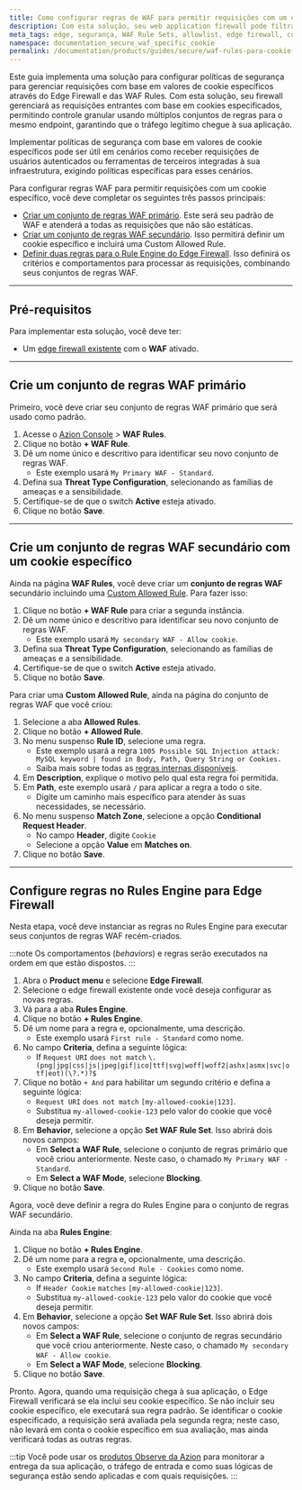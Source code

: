 ```yaml
---
title: Como configurar regras de WAF para permitir requisições com um cookie específico
description: Com esta solução, seu web application firewall pode filtrar e gerenciar com precisão as requisições entrantes com base em cookies especificados.
meta_tags: edge, segurança, WAF Rule Sets, allowlist, edge firewall, cookies de sessão, WAF, WAF Rule Sets
namespace: documentation_secure_waf_specific_cookie
permalink: /documentation/products/guides/secure/waf-rules-para-cookie-especifico/
---
```


Este guia implementa uma solução para configurar políticas de segurança para gerenciar requisições com base em valores de cookie específicos através do Edge Firewall e das WAF Rules. Com esta solução, seu firewall gerenciará as requisições entrantes com base em cookies especificados, permitindo controle granular usando múltiplos conjuntos de regras para o mesmo endpoint, garantindo que o tráfego legítimo chegue à sua aplicação.

Implementar políticas de segurança com base em valores de cookie específicos pode ser útil em cenários como receber requisições de usuários autenticados ou ferramentas de terceiros integradas à sua infraestrutura, exigindo políticas específicas para esses cenários.

Para configurar regras WAF para permitir requisições com um cookie específico, você deve completar os seguintes três passos principais:

- [Criar um conjunto de regras WAF primário](#crie-um-conjunto-de-regras-waf-primario). Este será seu padrão de WAF e atenderá a todas as requisições que não são estáticas.
- [Criar um conjunto de regras WAF secundário](#crie-um-conjunto-de-regras-waf-secundario-com-um-cookie-especifico). Isso permitirá definir um cookie específico e incluirá uma Custom Allowed Rule.
- [Definir duas regras para o Rule Engine do Edge Firewall](#configure-regras-no-rules-engine-para-edge-firewall). Isso definirá os critérios e comportamentos para processar as requisições, combinando seus conjuntos de regras WAF.

---

## Pré-requisitos

Para implementar esta solução, você deve ter:

- Um [edge firewall existente](/pt-br/documentacao/produtos/guias/secure/edge-firewall-definir-main-settings/) com o **WAF** ativado.

---

## Crie um conjunto de regras WAF primário

Primeiro, você deve criar seu conjunto de regras WAF primário que será usado como padrão.

1. Acesse o [Azion Console](/pt-br/documentacao/produtos/guias/como-acessar-o-azion-console/) > **WAF Rules**.
2. Clique no botão **+ WAF Rule**. 
3. Dê um nome único e descritivo para identificar seu novo conjunto de regras WAF.
    - Este exemplo usará `My Primary WAF - Standard`.
4. Defina sua **Threat Type Configuration**, selecionando as famílias de ameaças e a sensibilidade. 
5. Certifique-se de que o switch **Active** esteja ativado.
6. Clique no botão **Save**.

---

## Crie um conjunto de regras WAF secundário com um cookie específico

Ainda na página **WAF Rules**, você deve criar um **conjunto de regras WAF** secundário incluindo uma [Custom Allowed Rule](/pt-br/documentacao/produtos/secure/edge-firewall/web-application-firewall/custom-allowed-rules/). Para fazer isso:

1. Clique no botão **+ WAF Rule** para criar a segunda instância. 
2. Dê um nome único e descritivo para identificar seu novo conjunto de regras WAF.
    - Este exemplo usará `My secondary WAF - Allow cookie`.
3. Defina sua **Threat Type Configuration**, selecionando as famílias de ameaças e a sensibilidade. 
4. Certifique-se de que o switch **Active** esteja ativado.
5. Clique no botão **Save**.

Para criar uma **Custom Allowed Rule**, ainda na página do conjunto de regras WAF que você criou: 

1. Selecione a aba **Allowed Rules**.
2. Clique no botão **+ Allowed Rule**. 
3. No menu suspenso **Rule ID**, selecione uma regra. 
    - Este exemplo usará a regra `1005 Possible SQL Injection attack: MySQL keyword | found in Body, Path, Query String or Cookies.` 
    - Saiba mais sobre todas as [regras internas disponíveis](/pt-br/documentacao/produtos/secure/edge-firewall/web-application-firewall/custom-allowed-rules/). 
4. Em **Description**, explique o motivo pelo qual esta regra foi permitida.
5. Em **Path**, este exemplo usará `/` para aplicar a regra a todo o site.
    - Digite um caminho mais específico para atender às suas necessidades, se necessário.
6. No menu suspenso **Match Zone**, selecione a opção **Conditional Request Header**.
    - No campo **Header**, digite `Cookie`
    - Selecione a opção **Value** em **Matches on**. 
7. Clique no botão **Save**.

---

## Configure regras no Rules Engine para Edge Firewall

Nesta etapa, você deve instanciar as regras no Rules Engine para executar seus conjuntos de regras WAF recém-criados.

:::note
Os comportamentos (*behaviors*) e regras serão executados na ordem em que estão dispostos.
:::

1. Abra o **Product menu** e selecione **Edge Firewall**.
2. Selecione o edge firewall existente onde você deseja configurar as novas regras.
3. Vá para a aba **Rules Engine**. 
4. Clique no botão **+ Rules Engine**.
5. Dê um nome para a regra e, opcionalmente, uma descrição.
    - Este exemplo usará `First rule - Standard` como nome.
6. No campo **Criteria**, defina a seguinte lógica:
    - If `Request URI` `does not match` `\.(png|jpg|css|js|jpeg|gif|ico|ttf|svg|woff|woff2|ashx|asmx|svc|otf|eot)(\?.*)?$`
7. Clique no botão `+ And` para habilitar um segundo critério e defina a seguinte lógica:
    - `Request URI` `does not match` `[my-allowed-cookie|123]`.
    -  Substitua `my-allowed-cookie-123` pelo valor do cookie que você deseja permitir.
8. Em **Behavior**, selecione a opção **Set WAF Rule Set**. Isso abrirá dois novos campos:
    - Em **Select a WAF Rule**, selecione o conjunto de regras primário que você criou anteriormente. Neste caso, o chamado `My Primary WAF - Standard`.
    - Em **Select a WAF Mode**, selecione **Blocking**.
9. Clique no botão **Save**.

Agora, você deve definir a regra do Rules Engine para o conjunto de regras WAF secundário.

Ainda na aba **Rules Engine**:

1. Clique no botão **+ Rules Engine**.
2. Dê um nome para a regra e, opcionalmente, uma descrição.
    - Este exemplo usará `Second Rule - Cookies` como nome.
3.  No campo **Criteria**, defina a seguinte lógica:
    - If `Header Cookie` `matches` `[my-allowed-cookie|123]`.
    - Substitua `my-allowed-cookie-123` pelo valor do cookie que você deseja permitir.
4. Em **Behavior**, selecione a opção **Set WAF Rule Set**. Isso abrirá dois novos campos:
    - Em **Select a WAF Rule**, selecione o conjunto de regras secundário que você criou anteriormente. Neste caso, o chamado `My secondary WAF - Allow cookie`.
    - Em **Select a WAF Mode**, selecione **Blocking**.
5. Clique no botão **Save**.

Pronto. Agora, quando uma requisição chega à sua aplicação, o Edge Firewall verificará se ela inclui seu cookie específico. Se não incluir seu cookie específico, ele executará sua regra padrão. Se identificar o cookie especificado, a requisição será avaliada pela segunda regra; neste caso, não levará em conta o cookie específico em sua avaliação, mas ainda verificará todas as outras regras.

:::tip
Você pode usar os [produtos Observe da Azion](/pt-br/documentacao/produtos/observe/visao-geral/) para monitorar a entrega da sua aplicação, o tráfego de entrada e como suas lógicas de segurança estão sendo aplicadas e com quais requisições.
:::